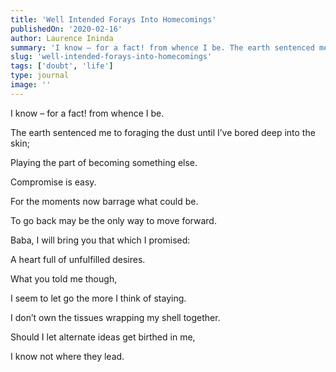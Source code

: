 ```yaml
---
title: 'Well Intended Forays Into Homecomings'
publishedOn: '2020-02-16'
author: Laurence Ininda
summary: 'I know – for a fact! from whence I be. The earth sentenced me to foraging the dust until I’ve bored deep into the skin;'
slug: 'well-intended-forays-into-homecomings'
tags: ['doubt', 'life']
type: journal
image: ''
---
```


I know – for a fact! from whence I be.

The earth sentenced me to foraging the dust until I’ve bored deep into the skin;

Playing the part of becoming something else.

Compromise is easy.

For the moments now barrage what could be.

To go back may be the only way to move forward.

Baba, I will bring you that which I promised:

A heart full of unfulfilled desires.

What you told me though,

I seem to let go the more I think of staying.

I don’t own the tissues wrapping my shell together.

Should I let alternate ideas get birthed in me,

I know not where they lead.
